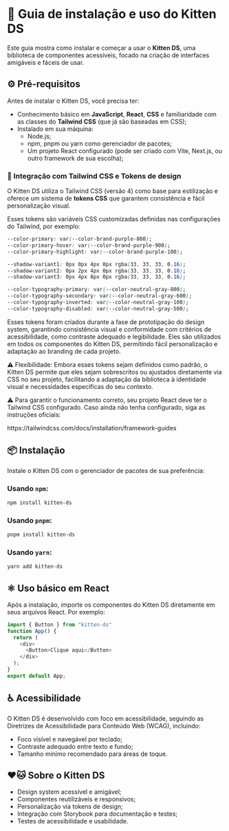 
<Meta title="Guia de Instalação e Uso" />

# 🐾 Guia de instalação e uso do Kitten DS

Este guia mostra como instalar e começar a usar o **Kitten DS**, uma biblioteca de componentes acessíveis, focado na criação de interfaces amigáveis e fáceis de usar. 

## ⚙️ Pré-requisitos

Antes de instalar o Kitten DS, você precisa ter:

- Conhecimento básico em **JavaScript**, **React**, **CSS** e familiaridade com as classes do **Tailwind CSS** (que já são baseadas em CSS);
- Instalado em sua máquina:
  - <Link target="_blank" className="sb-unstyled text-sm" href="https://nodejs.org">Node.js</Link>;
  - <Link target="_blank" className="sb-unstyled text-sm" href="https://www.npmjs.com">npm</Link>, <Link target="_blank" className="sb-unstyled text-sm" href="https://pnpm.io">pnpm</Link> ou <Link target="_blank" className="sb-unstyled text-sm" href="https://yarnpkg.com">yarn</Link> como gerenciador de pacotes;
  - Um projeto React configurado (pode ser criado com <Link target="_blank" className="sb-unstyled text-sm" href="https://vitejs.dev">Vite</Link>, <Link target="_blank" className="sb-unstyled text-sm" href="https://nextjs.org">Next.js</Link>, ou outro framework de sua escolha);

### 🎨 Integração com Tailwind CSS e Tokens de design

O Kitten DS utiliza o Tailwind CSS (versão 4) como base para estilização e oferece um sistema de **tokens CSS** que garantem consistência e fácil personalização visual.

Esses tokens são variáveis CSS customizadas definidas nas configurações do Tailwind, por exemplo:

```css
--color-primary: var(--color-brand-purple-800);
--color-primary-hover: var(--color-brand-purple-900);
--color-primary-highlight: var(--color-brand-purple-100);

--shadow-variant1: 0px 0px 4px 0px rgba(33, 33, 33, 0.16);
--shadow-variant2: 0px 2px 4px 0px rgba(33, 33, 33, 0.16);
--shadow-variant3: 0px 4px 8px 0px rgba(33, 33, 33, 0.16);

--color-typography-primary: var(--color-neutral-gray-800);
--color-typography-secondary: var(--color-neutral-gray-600);
--color-typography-inverted: var(--color-neutral-gray-100);
--color-typography-disabled: var(--color-neutral-gray-500);
```

Esses tokens foram criados durante a fase de prototipação do design system, garantindo consistência visual e conformidade com critérios de acessibilidade, como contraste adequado e legibilidade. Eles são utilizados em todos os componentes do Kitten DS, permitindo fácil personalização e adaptação ao branding de cada projeto.

⚠️ Flexibilidade: Embora esses tokens sejam definidos como padrão, o Kitten DS permite que eles sejam sobrescritos ou ajustados diretamente via CSS no seu projeto, facilitando a adaptação da biblioteca à identidade visual e necessidades específicas do seu contexto.

⚠️ Para garantir o funcionamento correto, seu projeto React deve ter o Tailwind CSS configurado. Caso ainda não tenha configurado, siga as instruções oficiais:
<Link target="_blank" className="sb-unstyled text-sm" href="https://tailwindcss.com/docs/installation/framework-guides">https://tailwindcss.com/docs/installation/framework-guides</Link>

## 📦 Instalação

Instale o Kitten DS com o gerenciador de pacotes de sua preferência:

### Usando `npm`:

```bash
npm install kitten-ds
```
### Usando `pnpm`:

```bash
pnpm install kitten-ds
```

### Usando `yarn`:

```bash
yarn add kitten-ds
```

## ⚛️ Uso básico em React

Após a instalação, importe os componentes do Kitten DS diretamente em seus arquivos React. Por exemplo:

```javascript
import { Button } from "kitten-ds"
function App() {
  return (
    <div>
      <Button>Clique aqui</Button>
    </div>
  );
}
export default App;
```

## ♿ Acessibilidade

O Kitten DS é desenvolvido com foco em acessibilidade, seguindo as Diretrizes de Acessibilidade para Conteúdo Web (WCAG), incluindo:

- Foco visível e navegável por teclado;
- Contraste adequado entre texto e fundo;
- Tamanho mínimo recomendado para áreas de toque.

## ❤️🐱 Sobre o Kitten DS

- Design system acessível e amigável;
- Componentes reutilizáveis e responsivos;
- Personalização via tokens de design;
- Integração com Storybook para documentação e testes;
- Testes de acessibilidade e usabilidade.

